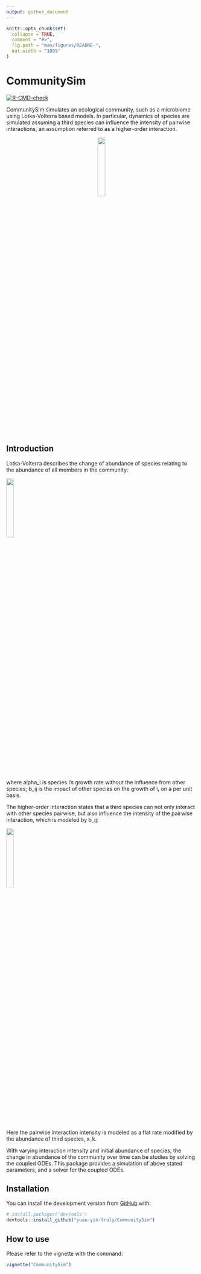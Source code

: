 ```yaml
---
output: github_document
---
```


<!-- README.md is generated from README.Rmd. Please edit that file -->

```r
knitr::opts_chunk$set(
  collapse = TRUE,
  comment = "#>",
  fig.path = "man/figures/README-",
  out.width = "100%"
)
```

# CommunitySim

<!-- badges: start -->
[![R-CMD-check](https://github.com/yuan-yin-truly/CommunitySim/workflows/R-CMD-check/badge.svg)](https://github.com/yuan-yin-truly/CommunitySim/actions)
<!-- badges: end -->

CommunitySim simulates an ecological community, such as a microbiome using Lotka-Volterra based models. In particular, dynamics of species are simulated assuming a third species can influence the intensity of pairwise interactions, an assumption referred to as a higher-order interaction.

<center>
![](man/figures/summary.png){width=20%}
</center>

## Introduction

Lotka-Volterra describes the change of abundance of species relating to the abundance of all members in the community:

![](man/figures/lv.png){width=20%}

where alpha_i is species i's growth rate without the influence from other species; b_ij is the impact of other species on the growth of i, on a per unit basis.

The higher-order interaction states that a third species can not only interact with other species pairwise, but also influence the intensity of the pairwise interaction, which is modeled by b_ij:

![](man/figures/glv.png){width=20%}

Here the pairwise interaction intensity is modeled as a flat rate modified by the abundance of third species, x_k. 

With varying interaction intensity and initial abundance of species, the change in abundance of the community over time can be studies by solving the coupled ODEs. This package provides a simulation of above stated parameters, and a solver for the coupled ODEs.

## Installation

You can install the development version from [GitHub](https://github.com/) with:

``` r
# install.packages("devtools")
devtools::install_github("yuan-yin-truly/CommunitySim")
```

## How to use

Please refer to the vignette with the command:

``` r
vignette("CommunitySim")
```